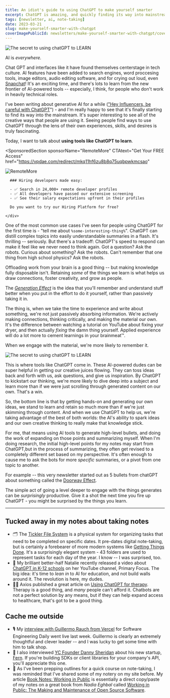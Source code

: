 ```yaml
---
title: An idiot's guide to using ChatGPT to make yourself smarter
excerpt: ChatGPT is amazing, and quickly finding its way into mainstream use - regardless of how tech-savvy the end user is. This is how I use ChatGPT to learn.
tags: [newsletter, ai, note-taking]
date: 2023-03-21
slug: make-yourself-smarter-with-chatgpt
coverImagePublicId: newsletters/make-yourself-smarter-with-chatgpt/cover
---
```


<Image
  publicId="newsletters/make-yourself-smarter-with-chatgpt/cover"
  alt="The secret to using chatGPT to LEARN"
/>

AI is _everywhere._

Chat GPT and interfaces like it have found themselves centerstage in tech culture. AI features have been added to search engines, word proccesing tools, image editors, audio editing software, and for crying out loud, even [Snapchat](https://www.theverge.com/2023/2/27/23614959/snapchat-my-ai-chatbot-chatgpt-openai-plus-subscription)! It's an exciting time, and there's lots to learn from the new frontier of AI-powered tools -- especially, I think, for people who don't work in heavily technical roles.

I've been writing about generative AI for a while (["Hey Influencers, be careful with ChatGPT](https://mikebifulco.com/posts/product-marketing-defy-expectations)") - and I'm really happy to see that it's finally starting to find its way into the mainstream. It's super interesting to see all of the creative ways that people are using it. Seeing people find ways to use ChatGPT through the lens of their own experiences, skills, and desires is truly fascinating.

Today, I want to talk about **using tools like ChatGPT to learn**.

<SponsoredSection
  sponsorName="RemoteMore"
  CTAtext="Get Your FREE Access"
  href="https://vpdae.com/redirect/mkq11hf6zu8b8q75uqbpwkmcsao"
>
  <div className="grid md:grid-cols-2 gap-4">
    <Image
      publicId="sponsors/remotemore/logo"
      alt="RemoteMore"
      height={250}
      width={250}
    />
    <div>

      ### Hiring developers made easy:

      - ✅ Search in 24,000+ remote developer profiles
      - ✅ All developers have passed our extensive screening
      - ✅ See their salary expectations upfront in their profiles

      Do you want to try our Hiring Platform for free?

    </div>

  </div>
</SponsoredSection>

One of the most common use cases I've seen for people using ChatGPT for the first time is - "tell me about `%some-interesting-thing%`". ChatGPT can distill complex topics into easily understandable summaries in a flash. It's thrilling -- seriously. But there's a tradeoff: ChatGPT's speed to respond can make it feel like we never need to think again. Got a question? Ask the robots. Curious about something? Ask the robots. Can't remember that one thing from high school physics? Ask the robots.

Offloading work from your brain is a good thing -- but making knowledge fully disposable isn't. Retaining _some_ of the things we learn is what helps us draw connections, foster creativity, and grow as people.

The [_Generation Effect_](https://en.wikipedia.org/wiki/Generation_effect) is the idea that you'll remember and understand stuff better when you put in the effort to do it yourself, rather than passively taking it in.

The thing is, when we take the time to experience and write about something, we're not just passively absorbing information. We're actively making connections, thinking critically, and making the material our own. It's the difference between watching a tutorial on YouTube about fixing your dryer, and then actually _fixing_ the damn thing yourself. Applied experience will do a lot more to cement learnings in your brainmeat™️.

When we engage with the material, we're more likely to remember it.

<Image
  publicId="newsletters/make-yourself-smarter-with-chatgpt/screenshot"
  alt="The secret to using chatGPT to LEARN"
  caption="I often use ChatGPT to spur ideas for writing"
/>

This is where tools like ChatGPT come in. These AI-powered dudes can be super helpful in getting our creative juices flowing. They can toss ideas back and forth with us, ask questions, and give us inspiration. By ChatGPT to kickstart our thinking, we're more likely to dive deep into a subject and learn more than if we were just scrolling through generated content on our own. That's a win.

So, the bottom line is that by getting hands-on and generating our own ideas, we stand to learn and retain so much more than if we're just skimming through content. And when we use ChatGPT to help us, we're taking advantage of the best of both worlds: the AI's ability to spark ideas and our own creative thinking to really make that knowledge stick.

For me, that means using AI tools to generate high-level bullets, and doing the work of expanding on those points and summarizing myself. When I'm doing research, the initial high-level points for my notes may start from ChatGPT,but in the process of summarizing, they often get revised to a completely different set based on my perspective. It's often enough to cause me to ask the bots for more _specific_ summaries, or a pivot from one topic to another.

For example -- this very newsletter started out as 5 bullets from chatGPT about something called the [Doorway Effect](https://en.wikipedia.org/wiki/Doorway_effect).

The simple act of going a level deeper to engage with the things generates can be _surprisingly_ productive. Give it a shot the next time you fire up ChatGPT - you might be surprised by the things you learn.

---

## Tucked away in my notes about taking notes

- 🗂️ The [Tickler File System](https://officedynamics.com/43-folders-method-paper-system/) is a physical system for organizing tasks that need to be completed on specific dates. It pre-dates digital note-taking, but is certainly a forebearer of more modern systems like [Getting Things Done](https://gettingthingsdone.com/). It's a surprisingly elegant system - 43 folders are used to represent tasks for each day of the year. I know -- I was surprised, too.
- 🎥 My brilliant better-half Natalie recently released a video about [ChatGPT in K-12 schools](https://www.youtube.com/watch?v=M9oOtOkPTzc&t=175s) on her YouTube channel, Primary Focus. The big idea: it's time to _lean in_ to AI for education, and not build walls around it. The revolution is here, my dudes.
- 🧘‍♂️ Axios published a great article on [Using ChatGPT for therapy](https://www.axios.com/2023/03/08/therapy-chatbots-chatgpt-ai). Therapy is a good thing, and _many_ people can't afford it. Chatbots are not a perfect solution by any means, but if they can help expand access to healthcare, that's got to be a good thing.

## Cache me outside

- 🎙️ My [interview with Guillermo Rauch from Vercel](https://softwareengineeringdaily.com/2023/03/15/building-user-experiences/) for Software Engineering Daily went live last week. Guillermo is clearly an extremely thoughtful and clever leader -- and I was lucky to get some time with him to talk shop.
- 🎤 I also interviewed [YC Founder Danny Sheridan](https://softwareengineeringdaily.com/2023/03/15/building-user-experiences/) about his new startup, [Fern](https://www.buildwithfern.com/). If you're building SDKs or client libraries for your company's API, you'll appreciate this one.
- 📖 As I've been prepping outlines for a quick course on note-taking, I was reminded that I've shared some of my notery on my site before. My article [Book Notes: Working in Public](https://mikebifulco.com/posts/working-in-public) is essentially a direct copy/paste of my notes on a great book from _Nadia Eghbal_ called [Working in Public: The Making and Maintenance of Open Source Software](https://amzn.to/3LAc0a6).
